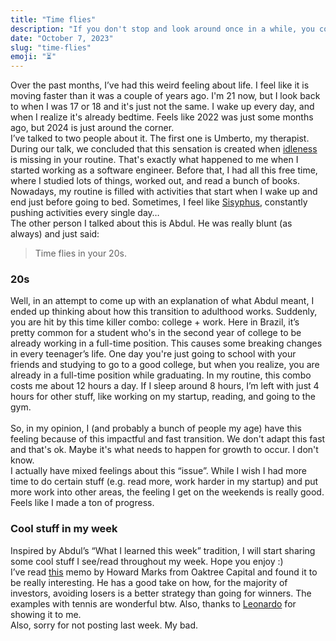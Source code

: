 ```yaml
---
title: "Time flies"
description: "If you don't stop and look around once in a while, you could miss it."
date: "October 7, 2023"
slug: "time-flies"
emoji: "⏳"
---
```


Over the past months, I’ve had this weird feeling about life. I feel like it is moving faster than it was a couple of years ago. I'm 21 now, but I look back to when I was 17 or 18 and it's just not the same. I wake up every day, and when I realize it's already bedtime. Feels like 2022 was just some months ago, but 2024 is just around the corner. 
<br/>
I’ve talked to two people about it. The first one is Umberto, my therapist. During our talk, we concluded that this sensation is created when [idleness](https://en.wikipedia.org/wiki/Dolce_far_niente) is missing in your routine. That's exactly what happened to me when I started working as a software engineer. Before that, I had all this free time, where I studied lots of things, worked out, and read a bunch of books. Nowadays, my routine is filled with activities that start when I wake up and end just before going to bed. Sometimes, I feel like [Sisyphus](https://en.wikipedia.org/wiki/Sisyphus), constantly pushing activities every single day… 
<br/>
The other person I talked about this is Abdul. He was really blunt (as always) and just said:
<br/>
> Time flies in your 20s.

### 20s

Well, in an attempt to come up with an explanation of what Abdul meant, I ended up thinking about how this transition to adulthood works. Suddenly, you are hit by this time killer combo: college + work. Here in Brazil, it’s pretty common for a student who's in the second year of college to be already working in a full-time position. This causes some breaking changes in every teenager’s life. One day you're just going to school with your friends and studying to go to a good college, but when you realize, you are already in a full-time position while graduating. In my routine, this combo costs me about 12 hours a day. If I sleep around 8 hours, I’m left with just 4 hours for other stuff, like working on my startup, reading, and going to the gym.  
<br/>
So, in my opinion, I (and probably a bunch of people my age) have this feeling because of this impactful and fast transition. We don't adapt this fast and that's ok. Maybe it's what needs to happen for growth to occur. I don't know. 
<br/>
I actually have mixed feelings about this “issue”. While I wish I had more time to do certain stuff (e.g. read more, work harder in my startup) and put more work into other areas, the feeling I get on the weekends is really good. Feels like I made a ton of progress.

### Cool stuff in my week

Inspired by Abdul’s “What I learned this week” tradition, I will start sharing some cool stuff I see/read throughout my week. Hope you enjoy :)
<br/>
I’ve read [this](https://www.oaktreecapital.com/docs/default-source/memos/btm-fewer-losers-or-more-winners.pdf?sfvrsn=bf685266_1) memo by Howard Marks from Oaktree Capital and found it to be really interesting. He has a good take on how, for the majority of investors, avoiding losers is a better strategy than going for winners. The examples with tennis are wonderful btw. Also, thanks to [Leonardo](https://www.instagram.com/leonardo_b_mello/) for showing it to me. 
<br/>
Also, sorry for not posting last week. My bad.